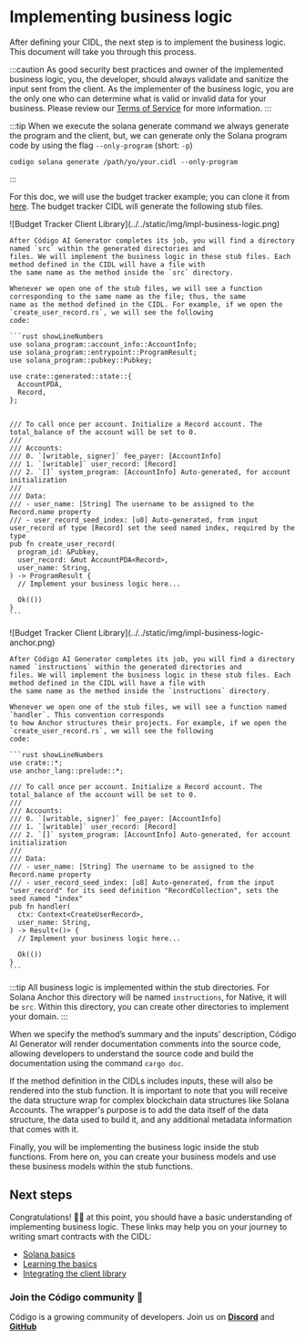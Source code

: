 
# Implementing business logic

After defining your CIDL, the next step is to implement the business logic.
This document will take you through this process.

:::caution
As good security best practices and owner of the implemented business logic, you, the developer, should always validate
and sanitize the input sent from the client. As the implementer of the business logic, you are the only one who can
determine what is valid or invalid data for your business. Please review
our [Terms of Service](https://codigo.ai/documents/Codigo---Terms-of-Service.pdf) for more information.
:::

:::tip
When we execute the solana generate command we always generate the program and the client, but,
we can generate only the Solana program code by using the flag `--only-program` (short: `-p`)

```shell
codigo solana generate /path/yo/your.cidl --only-program
```

:::

For this doc, we will use the budget tracker example; you can clone it
from [here](https://github.com/Codigo-io/platform/tree/develop/examples/solana_native/budget_tracker). The budget
tracker CIDL will generate the following stub
files.

<Tabs groupId="extension">
  <TabItem value="native" label="Solana Native">
    ![Budget Tracker Client Library](../../static/img/impl-business-logic.png)

    After Código AI Generator completes its job, you will find a directory named `src` within the generated directories and
    files. We will implement the business logic in these stub files. Each method defined in the CIDL will have a file with
    the same name as the method inside the `src` directory.

    Whenever we open one of the stub files, we will see a function corresponding to the same name as the file; thus, the same
    name as the method defined in the CIDL. For example, if we open the `create_user_record.rs`, we will see the following
    code:

    ```rust showLineNumbers
    use solana_program::account_info::AccountInfo;
    use solana_program::entrypoint::ProgramResult;
    use solana_program::pubkey::Pubkey;

    use crate::generated::state::{
      AccountPDA,
      Record,
    };


    /// To call once per account. Initialize a Record account. The total_balance of the account will be set to 0.
    ///
    /// Accounts:
    /// 0. `[writable, signer]` fee_payer: [AccountInfo]
    /// 1. `[writable]` user_record: [Record]
    /// 2. `[]` system_program: [AccountInfo] Auto-generated, for account initialization
    ///
    /// Data:
    /// - user_name: [String] The username to be assigned to the Record.name property
    /// - user_record_seed_index: [u8] Auto-generated, from input user_record of type [Record] set the seed named index, required by the type
    pub fn create_user_record(
      program_id: &Pubkey,
      user_record: &mut AccountPDA<Record>,
      user_name: String,
    ) -> ProgramResult {
      // Implement your business logic here...

      Ok(())
    }
    ```
  </TabItem>

  <TabItem value="anchor" label="Solana Anchor">
    ![Budget Tracker Client Library](../../static/img/impl-business-logic-anchor.png)

    After Código AI Generator completes its job, you will find a directory named `instructions` within the generated directories and
    files. We will implement the business logic in these stub files. Each method defined in the CIDL will have a file with
    the same name as the method inside the `instructions` directory.

    Whenever we open one of the stub files, we will see a function named `handler`. This convention corresponds
    to how Anchor structures their projects. For example, if we open the `create_user_record.rs`, we will see the following
    code:

    ```rust showLineNumbers
    use crate::*;
    use anchor_lang::prelude::*;

    /// To call once per account. Initialize a Record account. The total_balance of the account will be set to 0.
    ///
    /// Accounts:
    /// 0. `[writable, signer]` fee_payer: [AccountInfo]
    /// 1. `[writable]` user_record: [Record]
    /// 2. `[]` system_program: [AccountInfo] Auto-generated, for account initialization
    ///
    /// Data:
    /// - user_name: [String] The username to be assigned to the Record.name property
    /// - user_record_seed_index: [u8] Auto-generated, from the input "user_record" for its seed definition "RecordCollection", sets the seed named "index"
    pub fn handler(
      ctx: Context<CreateUserRecord>,
      user_name: String,
    ) -> Result<()> {
      // Implement your business logic here...

      Ok(())
    }
    ```
  </TabItem>
</Tabs>

:::tip
All business logic is implemented within the stub directories. For Solana Anchor this directory will be named
`instructions`, for Native, it will be `src`. Within this directory, you can create other directories to implement
your domain.
:::

When we specify the method’s summary and the inputs’ description, Código AI Generator will render documentation comments
into the source code, allowing developers to understand the source code and build the documentation using the
command `cargo doc`.

If the method definition in the CIDLs includes inputs, these will also be rendered into the stub function. It is
important to note that you will receive the data structure wrap for complex blockchain data structures like Solana
Accounts. The wrapper's purpose is to add the data itself of the data structure, the data used to build it, and any
additional metadata information that comes with it.

Finally, you will be implementing the business logic inside the stub functions. From here on, you can create your
business models and use these business models within the stub functions.

## Next steps

Congratulations! 🎉👏 at this point, you should have a basic understanding of implementing business logic.
These links may help you on your journey to writing smart contracts with the CIDL:

- [Solana basics](../getting-started/quickstart-solana)
- [Learning the basics](../learning-the-basics)
- [Integrating the client library](integrating-the-sdk)

### Join the Código community 💚

Código is a growing community of developers. Join us on
**[Discord](https://discord.gg/8XHQGS832k)**
and **[GitHub](https://github.com/Codigo-io)**
